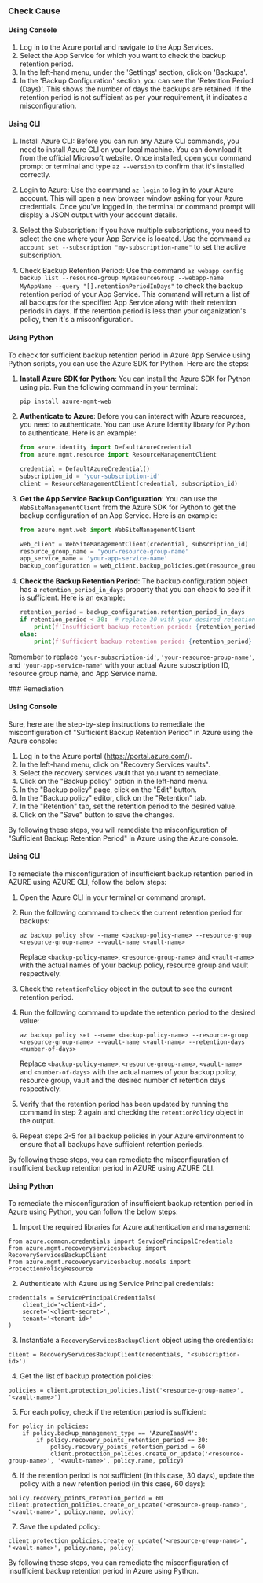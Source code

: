 

<Tabs><Tab title='Cause'>
### Check Cause

#### Using Console

1. Log in to the Azure portal and navigate to the App Services.
2. Select the App Service for which you want to check the backup retention period.
3. In the left-hand menu, under the 'Settings' section, click on 'Backups'.
4. In the 'Backup Configuration' section, you can see the 'Retention Period (Days)'. This shows the number of days the backups are retained. If the retention period is not sufficient as per your requirement, it indicates a misconfiguration.

#### Using CLI

1. Install Azure CLI: Before you can run any Azure CLI commands, you need to install Azure CLI on your local machine. You can download it from the official Microsoft website. Once installed, open your command prompt or terminal and type `az --version` to confirm that it's installed correctly.

2. Login to Azure: Use the command `az login` to log in to your Azure account. This will open a new browser window asking for your Azure credentials. Once you've logged in, the terminal or command prompt will display a JSON output with your account details.

3. Select the Subscription: If you have multiple subscriptions, you need to select the one where your App Service is located. Use the command `az account set --subscription "my-subscription-name"` to set the active subscription.

4. Check Backup Retention Period: Use the command `az webapp config backup list --resource-group MyResourceGroup --webapp-name MyAppName --query "[].retentionPeriodInDays"` to check the backup retention period of your App Service. This command will return a list of all backups for the specified App Service along with their retention periods in days. If the retention period is less than your organization's policy, then it's a misconfiguration.

#### Using Python

To check for sufficient backup retention period in Azure App Service using Python scripts, you can use the Azure SDK for Python. Here are the steps:

1. **Install Azure SDK for Python**: You can install the Azure SDK for Python using pip. Run the following command in your terminal:

   ```bash
   pip install azure-mgmt-web
   ```

2. **Authenticate to Azure**: Before you can interact with Azure resources, you need to authenticate. You can use Azure Identity library for Python to authenticate. Here is an example:

   ```python
   from azure.identity import DefaultAzureCredential
   from azure.mgmt.resource import ResourceManagementClient

   credential = DefaultAzureCredential()
   subscription_id = 'your-subscription-id'
   client = ResourceManagementClient(credential, subscription_id)
   ```

3. **Get the App Service Backup Configuration**: You can use the `WebSiteManagementClient` from the Azure SDK for Python to get the backup configuration of an App Service. Here is an example:

   ```python
   from azure.mgmt.web import WebSiteManagementClient

   web_client = WebSiteManagementClient(credential, subscription_id)
   resource_group_name = 'your-resource-group-name'
   app_service_name = 'your-app-service-name'
   backup_configuration = web_client.backup_policies.get(resource_group_name, app_service_name)
   ```

4. **Check the Backup Retention Period**: The backup configuration object has a `retention_period_in_days` property that you can check to see if it is sufficient. Here is an example:

   ```python
   retention_period = backup_configuration.retention_period_in_days
   if retention_period < 30:  # replace 30 with your desired retention period
       print(f'Insufficient backup retention period: {retention_period} days')
   else:
       print(f'Sufficient backup retention period: {retention_period} days')
   ```

Remember to replace `'your-subscription-id'`, `'your-resource-group-name'`, and `'your-app-service-name'` with your actual Azure subscription ID, resource group name, and App Service name.

</Tab>

<Tab title='Remediation'>
### Remediation

#### Using Console

Sure, here are the step-by-step instructions to remediate the misconfiguration of "Sufficient Backup Retention Period" in Azure using the Azure console:

1. Log in to the Azure portal (https://portal.azure.com/).
2. In the left-hand menu, click on "Recovery Services vaults".
3. Select the recovery services vault that you want to remediate.
4. Click on the "Backup policy" option in the left-hand menu.
5. In the "Backup policy" page, click on the "Edit" button.
6. In the "Backup policy" editor, click on the "Retention" tab.
7. In the "Retention" tab, set the retention period to the desired value.
8. Click on the "Save" button to save the changes.

By following these steps, you will remediate the misconfiguration of "Sufficient Backup Retention Period" in Azure using the Azure console.

#### Using CLI

To remediate the misconfiguration of insufficient backup retention period in AZURE using AZURE CLI, follow the below steps:

1. Open the Azure CLI in your terminal or command prompt.

2. Run the following command to check the current retention period for backups:

   ```az backup policy show --name <backup-policy-name> --resource-group <resource-group-name> --vault-name <vault-name>```

   Replace `<backup-policy-name>`, `<resource-group-name>` and `<vault-name>` with the actual names of your backup policy, resource group and vault respectively.

3. Check the `retentionPolicy` object in the output to see the current retention period.

4. Run the following command to update the retention period to the desired value:

   ```az backup policy set --name <backup-policy-name> --resource-group <resource-group-name> --vault-name <vault-name> --retention-days <number-of-days>```

   Replace `<backup-policy-name>`, `<resource-group-name>`, `<vault-name>` and `<number-of-days>` with the actual names of your backup policy, resource group, vault and the desired number of retention days respectively.

5. Verify that the retention period has been updated by running the command in step 2 again and checking the `retentionPolicy` object in the output.

6. Repeat steps 2-5 for all backup policies in your Azure environment to ensure that all backups have sufficient retention periods.

By following these steps, you can remediate the misconfiguration of insufficient backup retention period in AZURE using AZURE CLI.

#### Using Python

To remediate the misconfiguration of insufficient backup retention period in Azure using Python, you can follow the below steps:

1. Import the required libraries for Azure authentication and management:
```
from azure.common.credentials import ServicePrincipalCredentials
from azure.mgmt.recoveryservicesbackup import RecoveryServicesBackupClient
from azure.mgmt.recoveryservicesbackup.models import ProtectionPolicyResource
```

2. Authenticate with Azure using Service Principal credentials:
```
credentials = ServicePrincipalCredentials(
    client_id='<client-id>',
    secret='<client-secret>',
    tenant='<tenant-id>'
)
```

3. Instantiate a `RecoveryServicesBackupClient` object using the credentials:
```
client = RecoveryServicesBackupClient(credentials, '<subscription-id>')
```

4. Get the list of backup protection policies:
```
policies = client.protection_policies.list('<resource-group-name>', '<vault-name>')
```

5. For each policy, check if the retention period is sufficient:
```
for policy in policies:
    if policy.backup_management_type == 'AzureIaasVM':
        if policy.recovery_points_retention_period == 30:
            policy.recovery_points_retention_period = 60
            client.protection_policies.create_or_update('<resource-group-name>', '<vault-name>', policy.name, policy)
```

6. If the retention period is not sufficient (in this case, 30 days), update the policy with a new retention period (in this case, 60 days):
```
policy.recovery_points_retention_period = 60
client.protection_policies.create_or_update('<resource-group-name>', '<vault-name>', policy.name, policy)
```

7. Save the updated policy:
```
client.protection_policies.create_or_update('<resource-group-name>', '<vault-name>', policy.name, policy)
```

By following these steps, you can remediate the misconfiguration of insufficient backup retention period in Azure using Python.


</Tab>
</Tabs>